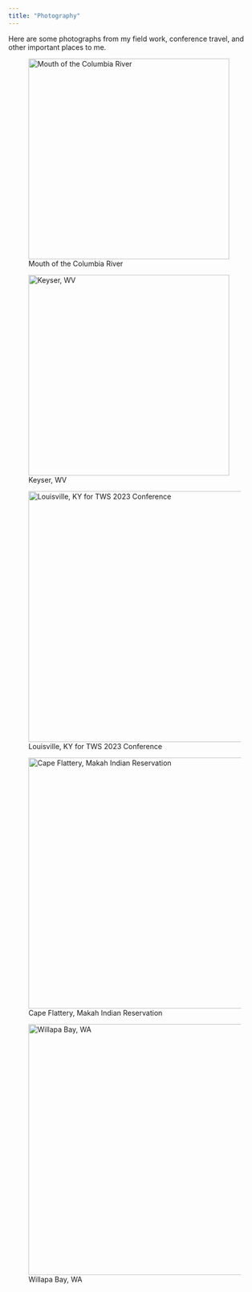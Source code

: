 ---
title: "Photography"
---

Here are some photographs from my field work, conference travel, and other important places to me.

::: {layout-ncol="2"}

![Mouth of the Columbia River](assets/img/IMG_2757-2.jpg){height="400px"}

![Keyser, WV](assets/img/IMG_4629-02.jpg){height="400px"}
:::

::: {layout-ncol="3"}
![Louisville, KY for TWS 2023 Conference](assets/img/IMG_5202.JPG){height="500px"}

![Cape Flattery, Makah Indian Reservation](assets/img/IMG_2485.jpg){height="500px"}

![Willapa Bay, WA](assets/img/IMG_2802.JPG){height="500px"}
:::


